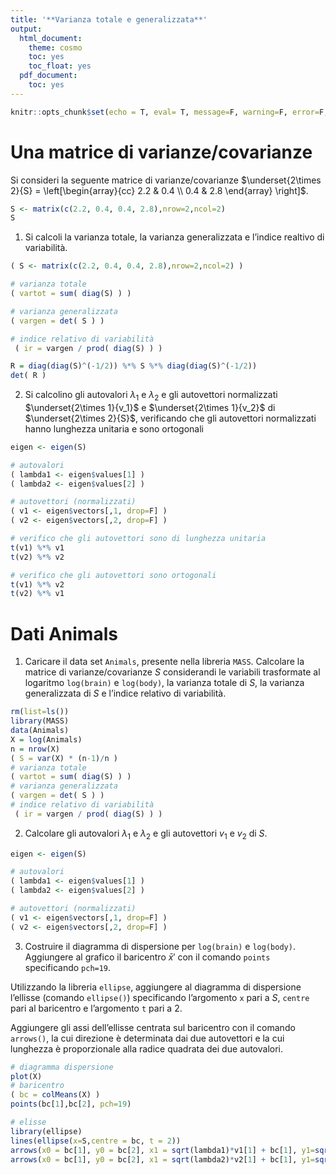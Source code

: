 ```yaml
---
title: '**Varianza totale e generalizzata**'
output:
  html_document:
    theme: cosmo
    toc: yes
    toc_float: yes
  pdf_document:
    toc: yes
---
```


```r
knitr::opts_chunk$set(echo = T, eval= T, message=F, warning=F, error=F, comment=NA, cache=F, R.options=list(width=220))
```

# Una matrice di varianze/covarianze

Si consideri la seguente matrice di varianze/covarianze 
$\underset{2\times 2}{S} = \left[\begin{array}{cc}
2.2 & 0.4 \\
0.4 & 2.8 \end{array} 
\right]$. 

```r
S <- matrix(c(2.2, 0.4, 0.4, 2.8),nrow=2,ncol=2)
S
```

1. Si calcoli la varianza totale, la varianza generalizzata e l'indice realtivo di variabilità. 


```r
( S <- matrix(c(2.2, 0.4, 0.4, 2.8),nrow=2,ncol=2) )

# varianza totale
( vartot = sum( diag(S) ) )

# varianza generalizzata
( vargen = det( S ) )

# indice relativo di variabilità
 ( ir = vargen / prod( diag(S) ) )

R = diag(diag(S)^(-1/2)) %*% S %*% diag(diag(S)^(-1/2))
det( R )
```

2. Si calcolino gli autovalori $\lambda_1$ e $\lambda_2$ e gli autovettori normalizzati $\underset{2\times 1}{v_1}$ e $\underset{2\times 1}{v_2}$ di $\underset{2\times 2}{S}$, verificando che gli autovettori normalizzati hanno lunghezza unitaria e sono ortogonali

```r
eigen <- eigen(S)

# autovalori
( lambda1 <- eigen$values[1] )
( lambda2 <- eigen$values[2] )

# autovettori (normalizzati)
( v1 <- eigen$vectors[,1, drop=F] )
( v2 <- eigen$vectors[,2, drop=F] )

# verifico che gli autovettori sono di lunghezza unitaria
t(v1) %*% v1
t(v2) %*% v2

# verifico che gli autovettori sono ortogonali
t(v1) %*% v2
t(v2) %*% v1
```


# Dati Animals

1. Caricare il data set `Animals`, presente nella libreria `MASS`. Calcolare la matrice di varianze/covarianze $S$ considerandi le variabili trasformate al logaritmo `log(brain)` e `log(body)`, la varianza totale di $S$, la varianza generalizzata di $S$ e l'indice relativo di variabilità. 

```r
rm(list=ls())
library(MASS)
data(Animals)
X = log(Animals)
n = nrow(X)
( S = var(X) * (n-1)/n )
# varianza totale
( vartot = sum( diag(S) ) )
# varianza generalizzata
( vargen = det( S ) )
# indice relativo di variabilità
 ( ir = vargen / prod( diag(S) ) )
```

2. Calcolare gli autovalori $\lambda_1$ e $\lambda_2$ e gli autovettori $v_1$ e $v_2$ di $S$. 

```r
eigen <- eigen(S)

# autovalori
( lambda1 <- eigen$values[1] )
( lambda2 <- eigen$values[2] )

# autovettori (normalizzati)
( v1 <- eigen$vectors[,1, drop=F] )
( v2 <- eigen$vectors[,2, drop=F] )
```

3. Costruire il diagramma di dispersione per `log(brain)` e `log(body)`. Aggiungere al grafico il baricentro $\bar{x}'$ con il comando `points` specificando `pch=19`. 

Utilizzando la libreria `ellipse`, aggiungere al diagramma di dispersione l'ellisse (comando `ellipse()`) specificando l'argomento `x` pari a $S$, `centre` pari al baricentro e l'argomento `t` pari a 2.

Aggiungere gli assi dell'ellisse centrata sul baricentro con il comando `arrows()`, la cui direzione è determinata dai due autovettori e la cui lunghezza è proporzionale alla radice quadrata dei due autovalori.  

```r
# diagramma dispersione
plot(X)
# baricentro
( bc = colMeans(X) )
points(bc[1],bc[2], pch=19)

# elisse
library(ellipse)
lines(ellipse(x=S,centre = bc, t = 2))
arrows(x0 = bc[1], y0 = bc[2], x1 = sqrt(lambda1)*v1[1] + bc[1], y1=sqrt(lambda1)*v1[2] + bc[2], length = 0.1, col=2)
arrows(x0 = bc[1], y0 = bc[2], x1 = sqrt(lambda2)*v2[1] + bc[1], y1=sqrt(lambda2)*v2[2] + bc[2], length = 0.1, col=2)
```
